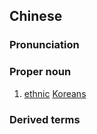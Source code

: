 {{also|朝鲜族}}
==Chinese==
{{zh-forms|s=朝鲜族|type=21}}

===Pronunciation===
{{zh-pron
|m=Cháoxiǎnzú
|cat=pn
}}

===Proper noun===
{{zh-proper noun}}

# [[ethnic]] [[Korean]]s {{gloss|either as one of the ethnic minorities of China, or the dominant ethnic group of Korea}}

===Derived terms===
{{zh-der|延邊朝鮮族自治州}}